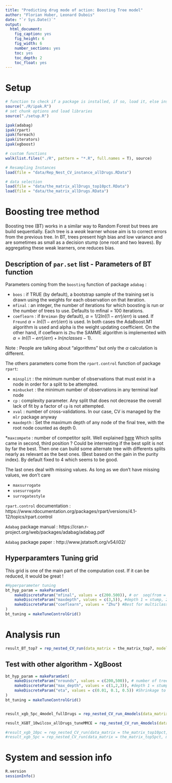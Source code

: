 ```yaml
---
title: "Predicting drug mode of action: Boosting Tree model"
author: "Florian Huber, Leonard Dubois"
date: "`r Sys.Date()`"
output:
  html_document:
    fig_caption: yes
    fig_height: 6
    fig_width: 6
    number_sections: yes
    toc: yes
    toc_depth: 2
    toc_float: yes
---
```


# Setup

```r
# function to check if a package is installed, if so, load it, else install and then load it
source("./R/ipak.R")
# set chunk options and load libraries
source("./setup.R")

ipak(adabag)
ipak(rpart)
ipak(foreach)
ipak(iterators)
ipak(xgboost)

# custom functions
walk(list.files("./R", pattern = "*.R", full.names = T), source)

# Resampling Instances
load(file = "data/Rep_Nest_CV_instance_allDrugs.RData")

# data selection
load(file = "data/the_matrix_allDrugs_top10pct.RData")
load(file = "data/the_matrix_allDrugs.RData")
```


# Boosting tree method

Boosting tree (BT) works in a similar way to Random Forest but trees are build sequentially. Each tree is a *weak* learner whose aim is to correct errors from the previous tree. In BT, trees present high bias and low variance and are sometimes as small as a decision stump (one root and two leaves). By aggregating these weak learners, one reduces bias.

## Description of `par.set` list - Parameters of BT function

Parameters coming from the `boosting` function of package `adabag` :

* `boos` : if TRUE (by default), a bootstrap sample of the training set is drawn using the weights for each observation on that iteration. 
* `mfinal` : an integer, the number of iterations for which boosting is run or the number of trees to use. Defaults to mfinal = 100 iterations.
* `coeflearn` : if `Breiman` (by default), $\alpha = 1/2ln((1-err)/err)$ is used. If `Freund`  $\alpha = ln((1-err)/err)$ is used. In both cases the AdaBoost.M1 algorithm is used and alpha is the weight updating coefficient. On the other hand, if coeflearn is `Zhu` the SAMME algorithm is implemented with $\alpha = ln((1-err)/err) + ln(nclasses-1)$.

Note : People are talking about "algorithms" but only the $\alpha$ calculation is different.

The others parameters come from the `rpart.control` function of package `rpart`:

* `minsplit` : the minimum number of observations that must exist in a node in order for a split to be attempted.
* `minbucket` : the minimum number of observations in any terminal leaf node
* `cp` : complexity parameter. Any split that does not decrease the overall lack of fit by a factor of `cp` is not attempted.
* `xval` : number of cross-validations. In our case, CV is managed by the `mlr` package anyway
* `maxdepth` : Set the maximum depth of any node of the final tree, with the root node counted as depth 0. 

*`maxcompete` : number of competitor split. Well explained [here](https://www.salford-systems.com/resources/webinars-tutorials/how-to/understanding-cart-splitters-competitors-and-surrogates)
Which splits came in second, third position ? Could be interresting if the best split is not by far the best. Then one can build some alternate tree with differents splits nearly as relevant as the best ones. (Best based on the gain in the purity index). By default fixed to 4 which seems to be good.

The last ones deal with missing values. As long as we don't have missing values, we don't care

* `maxsurrogate`
* `usesurrogate`
* `surrogatestyle`

`rpart.control` documentation : https://www.rdocumentation.org/packages/rpart/versions/4.1-12/topics/rpart.control

`Adabag` package manual : https://cran.r-project.org/web/packages/adabag/adabag.pdf

`Adabag` package paper : http://www.jstatsoft.org/v54/i02/


## Hyperparamters Tuning grid

This grid is one of the main part of the computation cost. If it can be reduced, it would be great !

```r

#Hyperparameter tuning
bt_hyp_param = makeParamSet(
    makeDiscreteParam("mfinal", values = c(200.500)), # or  seq(from = 100, to = 400, by = 20)
    makeDiscreteParam("maxdepth", values = c(3,5)), #depth 1 = stump, 2 leaves for 4 classes, makes no sense 
    makeDiscreteParam("coeflearn", values = "Zhu") #Best for multiclass problem
)
bt_tuning = makeTuneControlGrid()
```

# Analysis run

```r
result_BT_top7 = rep_nested_CV_run(data_matrix = the_matrix_top7, model = "classif.boosting", rep_instance = Rep_Nest_CV_instance, run_hyp_param = bt_hyp_param, run_tuning = bt_tuning)
```


## Test with other algorithm - XgBoost

```r
bt_hyp_param = makeParamSet(
    makeDiscreteParam("nrounds", values = c(200,500)), # number of trees
    makeDiscreteParam("max_depth", values = c(1,2,3)), #depth 1 = stump, 2 leaves for 4 classes, makes no sense 
    makeDiscreteParam("eta", values = c(0.01, 0.1, 0.5)) #Shrinkage to prevent overfitting
)
bt_tuning = makeTuneControlGrid()


result_xgb_5pc_4model_fullDrugs = rep_nested_CV_run_4models(data_matrix = the_matrix_top5pct, model = "classif.xgboost", rep_instance = Rep_Nest_CV_instance, run_hyp_param =  bt_hyp_param, run_tuning = bt_tuning, tuning_measure = mmce)

result_XGBT_10wilcox_allDrugs_tuneMMCE = rep_nested_CV_run_4models(data_matrix = the_matrix_allDrugs, model = "classif.xgboost", rep_instance = Rep_Nest_CV_instance_allDrugs, run_hyp_param =  bt_hyp_param, run_tuning = bt_tuning, tuning_measure = mmce, wilcoxSelection = 10)

#result_xgb_10pc = rep_nested_CV_run(data_matrix = the_matrix_top10pct, model = "classif.xgboost", rep_instance = Rep_Nest_CV_instance, run_hyp_param =  bt_hyp_param, run_tuning = bt_tuning)
#result_xgb_5pc = rep_nested_CV_run(data_matrix = the_matrix_top5pct, model = "classif.xgboost", rep_instance = Rep_Nest_CV_instance, run_hyp_param =  bt_hyp_param, run_tuning = bt_tuning)
```


# System and session info

```r
R.version
sessionInfo()
```

